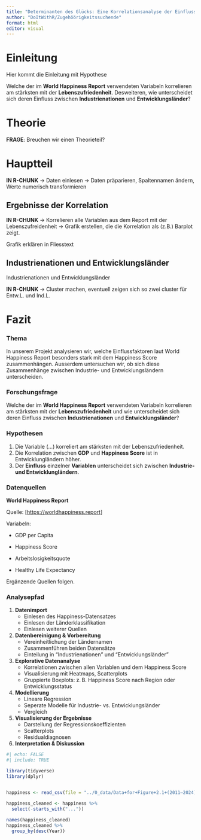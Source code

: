 ```yaml
---
title: "Determinanten des Glücks: Eine Korrelationsanalyse der Einflussfaktoren des World Happiness Reports 2025"
author: "DoItWithR/Zugehöörigkeitssuchende"
format: html
editor: visual
---
```


# Einleitung

Hier kommt die Einleitung mit Hypothese

Welche der im **World Happiness Report** verwendeten Variabeln korrelieren am stärksten mit der **Lebenszufriedenheit**. Desweiteren, wie unterscheidet sich deren Einfluss zwischen **Industrienationen** und **Entwicklungsländer**?

# Theorie
**FRAGE**: Breuchen wir einen Theorieteil?

# Hauptteil

**IN R-CHUNK**
-> Daten einlesen
-> Daten präparieren, Spaltennamen ändern, Werte numerisch transformieren


## Ergebnisse der Korrelation
**IN R-CHUNK**
-> Korrelieren alle Variablen aus dem Report mit der Lebenszufreidenheit
-> Grafik erstellen, die die Korrelation als (z.B.) Barplot zeigt.

Grafik erklären in Fliesstext

## Industrienationen und Entwicklungsländer

Industrienationen und Entwicklungsländer 

**IN R-CHUNK**
-> Cluster machen, eventuell zeigen sich so zwei cluster für Entw.L. und Ind.L.

# Fazit


















### Thema

In unserem Projekt analysieren wir, welche Einflussfaktoren laut World Happiness Report besonders stark mit dem Happiness Score zusammenhängen. Ausserdem untersuchen wir, ob sich diese Zusammenhänge zwischen Industrie- und Entwicklungsländern unterscheiden.

### Forschungsfrage

Welche der im **World Happiness Report** verwendeten Variabeln korrelieren am stärksten mit der **Lebenszufriedenheit** und wie unterscheidet sich deren Einfluss zwischen **Industrienationen** und **Entwicklungsländer**?

### Hypothesen

1.  Die Variable (...) korreliert am stärksten mit der Lebenszufriedenheit.
2. Die Korrelation zwischen **GDP** und **Happiness Score** ist in Entwicklungländern höher.
3.  Der **Einfluss** einzelner **Variablen** unterscheidet sich zwischen **Industrie- und Entwicklungländern**.

### Datenquellen

**World Happiness Report**

Quelle: \[<https://worldhappiness.report>\]

Variabeln:

-   GDP per Capita

-   Happiness Score

-   Arbeitslosigkeitsquote

-   Healthy Life Expectancy

Ergänzende Quellen folgen.

### Analysepfad

1.  **Datenimport**
    -   Einlesen des Happiness-Datensatzes
    -   Einlesen der Länderklassifikation
    -   Einlesen weiterer Quellen
2.  **Datenbereinigung & Vorbereitung**
    -   Vereinheitlichung der Ländernamen
    -   Zusammenführen beiden Datensätze
    -   Einteilung in "Industrienationen" und "Entwicklungsländer"
3.  **Explorative Datenanalyse**
    -   Korrelationen zwischen allen Variablen und dem Happiness Score
    -   Visualisierung mit Heatmaps, Scatterplots
    -   Gruppierte Boxplots: z. B. Happiness Score nach Region oder Entwicklungsstatus
4.  **Modellierung**
    -   Lineare Regression
    -   Seperate Modelle für Industrie- vs. Entwicklungsländer
    -   Vergleich
5.  **Visualisierung der Ergebnisse**
    -   Darstellung der Regressionskoeffizienten
    -   Scatterplots
    -   Residualdiagnosen
6.  **Interpretation & Diskussion**

```r
#| echo: FALSE
#| include: TRUE

library(tidyverse)
library(dplyr)


happiness <- read_csv(file = "../0_data/Data+for+Figure+2.1+(2011–2024).csv")

happiness_cleaned <- happiness %>%
  select(-starts_with("..."))
  
names(happiness_cleaned)
happiness_cleaned %>%
  group_by(desc(Year))

```




